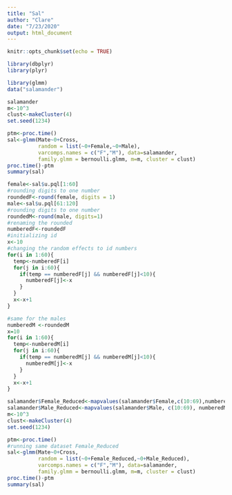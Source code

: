 ```yaml
---
title: "Sal"
author: "Clare"
date: "7/23/2020"
output: html_document
---
```


```r
knitr::opts_chunk$set(echo = TRUE)
```

```r
library(dbplyr)
library(plyr)
```

```r
library(glmm)
data("salamander")

salamander
m<-10^3
clust<-makeCluster(4)
set.seed(1234)

ptm<-proc.time()
sal<-glmm(Mate~0+Cross,
          random = list(~0+Female,~0+Male),
          varcomps.names = c("F","M"), data=salamander,
          family.glmm = bernoulli.glmm, m=m, cluster = clust)
proc.time()-ptm
summary(sal)
```

```r
female<-sal$u.pql[1:60]
#rounding digits to one number
roundedF<-round(female, digits = 1)
male<-sal$u.pql[61:120]
#rounding digits to one number
roundedM<-round(male, digits=1)
#renaming the rounded 
numberedF<-roundedF
#initializing id
x<-10
#changing the random effects to id numbers
for(i in 1:60){
  temp<-numberedF[i]
  for(j in i:60){
    if(temp == numberedF[j] && numberedF[j]<10){
      numberedF[j]<-x
    }
  }
  x<-x+1
}

#same for the males
numberedM <-roundedM
x=10
for(i in 1:60){
  temp<-numberedM[i]
  for(j in i:60){
    if(temp == numberedM[j] && numberedM[j]<10){
      numberedM[j]<-x
    }
  }
  x<-x+1
}

salamander$Female_Reduced<-mapvalues(salamander$Female,c(10:69),numberedF)
salamander$Male_Reduced<-mapvalues(salamander$Male, c(10:69), numberedM)
m<-10^3
clust<-makeCluster(4)
set.seed(1234)

ptm<-proc.time()
#running same dataset Female_Reduced
sal<-glmm(Mate~0+Cross,
          random = list(~0+Female_Reduced,~0+Male_Reduced),
          varcomps.names = c("F","M"), data=salamander,
          family.glmm = bernoulli.glmm, m=m, cluster = clust)
proc.time()-ptm
summary(sal)
```

